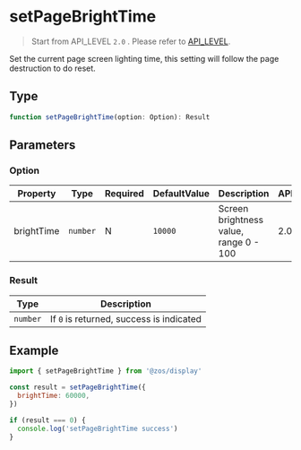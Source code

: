 # setPageBrightTime

> Start from API_LEVEL `2.0` . Please refer to [API_LEVEL](../../../../guides/framework/device/compatibility.md).

Set the current page screen lighting time, this setting will follow the page destruction to do reset.

## Type

```ts
function setPageBrightTime(option: Option): Result
```

## Parameters

### Option

| Property   | Type                | Required | DefaultValue       | Description                            | API_LEVEL |
| ---------- | ------------------- | -------- | ------------------ | -------------------------------------- | --------- |
| brightTime | <code>number</code> | N        | <code>10000</code> | Screen brightness value, range 0 - 100 | 2.0       |

### Result

| Type                | Description                              |
| ------------------- | ---------------------------------------- |
| <code>number</code> | If `0` is returned, success is indicated |

## Example

```js
import { setPageBrightTime } from '@zos/display'

const result = setPageBrightTime({
  brightTime: 60000,
})

if (result === 0) {
  console.log('setPageBrightTime success')
}
```
